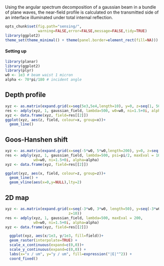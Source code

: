 Using the angular spectrum decomposition of a gaussian beam in a bundle of plane waves, the near-field profile is calculated on the transmitted side of an interface illuminated under total internal reflection.

```r
opts_chunk$set(fig.path="sensing/",
               warning=FALSE,error=FALSE,message=FALSE,tidy=TRUE)
library(ggplot2)
theme_set(theme_minimal() + theme(panel.border=element_rect(fill=NA)))
```

#### Setting up

```r
library(planar)
library(ggplot2)
library(plyr)
w0 <- 1e3 # beam waist 1 micron
alpha <- 70*pi/180 # incident angle
```

## Depth profile

```r
xyz <- as.matrix(expand.grid(x=seq(5e3,5e4,length=10), y=0, z=seq(1, 500, length=50)))
res <- adply(xyz, 1, gaussian_field, lambda=500, w0=w0, ni=1.5+0i, alpha=alpha)
xyz <- data.frame(xyz, field=res[[2]])
ggplot(xyz, aes(z, field, colour=x, group=x))+
  geom_line()

```

## Goos-Hanshen shift

```r
xyz <- as.matrix(expand.grid(x=seq(-5*w0, 5*w0,length=200), y=0, z=seq(0, 100,by=10)))
res <- adply(xyz, 1, gaussian_field, lambda=500, psi=pi/2, maxEval = 1000, 
             w0=w0, ni=1.5+0i, alpha=alpha)
xyz <- data.frame(xyz, field=res[[2]])

ggplot(xyz, aes(x, field, colour=z, group=z))+
  geom_line() +
  geom_vline(aes(x=0,y=NULL),lty=2)
```

## 2D map

```r
xyz <- as.matrix(expand.grid(x=seq(-3*w0, 3*w0, length=50), y=seq(-3*w0, 3*w0, length=50),
                             z=10))
res <- adply(xyz, 1, gaussian_field, lambda=500, maxEval = 200, 
             w0=w0, ni=1.5+0i, alpha=alpha)
xyz <- data.frame(xyz, field=res[[2]])

  ggplot(xyz, aes(x/1e3, y/1e3, fill=field))+
  geom_raster(interpolate=TRUE) +
  scale_x_continuous(expand=c(0,0))+
  scale_y_continuous(expand=c(0,0)) +
  labs(x="x / um", y="y / um", fill=expression("|E|"^2)) + 
  coord_fixed()

```